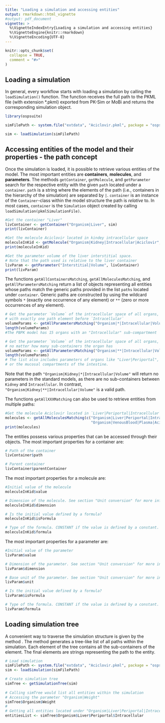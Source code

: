 ```yaml
---
title: "Loading a simulation and accessing entities"
output: rmarkdown::html_vignette
#output: pdf_document
vignette: >
  %\VignetteIndexEntry{Loading a simulation and accessing entities}
  %\VignetteEngine{knitr::rmarkdown}
  %\VignetteEncoding{UTF-8}
---
```


```r
knitr::opts_chunk$set(
  collapse = TRUE,
  comment = "#>"
)
```

## Loading a simulation
In general, every workflow starts with loading a simulation by calling the `loadSimulation()` function. The function receives the full path to the PKML file (with extension *.pkml) exported from PK-Sim or MoBi and returns the corresponding simulation object.

```r
library(ospsuite)

simFilePath <- system.file("extdata", "Aciclovir.pkml", package = "ospsuite")

sim <- loadSimulation(simFilePath)
```

## Accessing entities of the model and their properties - the path concept

Once the simulation is loaded, it is possible to retrieve various entities of the model. The most important entities are **containers**, **molecules**, and **parameters**. The methods `getContainer`, `getMolecule`, and `getParameter` search for the respective entity with the given `path` located under a `container`. `path` is a string where the elements of the path (i.e., containers in the hierarchy of the simulation) are separated by `|`. `container` is an instance of the `Container`-class within the model structure the path is *relative* to. In most cases, `container` is the `Simulation` object created by calling `loadSimulation(pkmlSimulationFile)`.

```r
#Get the container "Liver"
livContainer <- getContainer("Organism|Liver", sim)
print(livContainer)

#Get the molecule Aciclovir located in kindey intracellular space
moleculeInKid <- getMolecule("Organism|Kidney|Intracellular|Aciclovir", sim)
print(moleculeInKid)

#Get the parameter volume of the liver interstitial space.
# Note that the path used is relative to the liver container
livParam <- getParameter("Interstitial|Volume", livContainer)
print(livParam)
```

The functions `getAllContainersMatching`, `getAllMoleculesMatching`, and `getAllParametersMatching` return a list of objects representing 
all entities whose paths match the generic paths provided in the list `paths` located under `container`. Generic paths are constructed by using the wildcard symbols `*` (exactly one occurrence of any element) or `**` (zero or more occurrences of any element).

```r
# Get the parameter `Volume` of the intracellular space of all organs,
# with exactly one path element before `Intracellular`
volumeParams <- getAllParametersMatching("Organism|*|Intracellular|Volume", sim)
length(volumeParams)
#The PBPK model has 15 organs with an "Intracellular" sub-compartment

# Get the parameter `Volume` of the intracellular space of all organs,
# no matter how many sub-containers the organ has
volumeParams <- getAllParametersMatching("Organism|**|Intracellular|Volume", sim)
length(volumeParams)
# The list also includes parameters of organs like "Liver|Periportal",
# or the mucosal compartments of the intestine.
```
Note that the path `"Organism|Kidney|*|Intracellular|Volume"` will return no parameters in the standard models, as there are no sub-containers between `Kidney` and `Intracellular`. 
In contrast, `"Organism|Kidney|**|Intracellular|Volume"` is a valid path.

The functions `getAllXXXMatching` can also be used to retrieve entities from multiple paths:

```r
#Get the molecule Aciclovir located in `Liver|Periportal|Intracellular` and `VenousBlood|Plasma`
molecules <- getAllMoleculesMatching(c("Organism|Liver|Periportal|Intracellular|Aciclovir",
                                       "Organism|VenousBlood|Plasma|Aciclovir"), sim)
print(molecules)
```

The entities possess various properties that can be accessed through their objects. The most important properties for a container are:

```r
# Path of the container
livContainer$path

# Parent container
livContainer$parentContainer
```

The most important properties for a molecule are:

```r
#Initial value of the molecule
moleculeInKid$value

# Dimension of the molecule. See section "Unit conversion" for more information.
moleculeInKid$dimension

# Is the initial value defined by a formula?
moleculeInKid$isFormula

# Type of the formula. CONSTANT if the value is defined by a constant.
moleculeInKid$formula
```
The most important properties for a parameter are:

```r
#Initial value of the parameter
livParam$value

# Dimension of the parameter. See section "Unit conversion" for more information.
livParam$dimension

# Base unit of the parameter. See section "Unit conversion" for more information.
livParam$unit

# Is the initial value defined by a formula?
livParam$isFormula

# Type of the formula. CONSTANT if the value is defined by a constant.
livParam$formula
```

## Loading simulation tree
A convenient way to traverse the simulation structure is given by the method \code{getSimulationTree}. The method generates a tree-like list of all paths within the simulation. Each element of the tree contains all the sub-containers of the element. The final elements are strings representing the path to the entity.

```r
# Load simulation
simFilePath <- system.file("extdata", "Aciclovir.pkml", package = "ospsuite")
sim <- loadSimulation(simFilePath)

# Create simulation tree
simTree <- getSimulationTree(sim)
 
# Calling simTree would list all entities within the simulation
# Accessing the parameter "Organism|Weight"
simTree$Organism$Weight
# 
# Getting all entities located under "Organism|Liver|Periportal|Intracellular"
entitiesList <- simTree$Organism$Liver$Periportal$Intracellular
```
